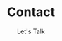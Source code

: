 ---
title: "Contact"
subtitle: "Let's Talk"

contactForm:
  title: "It's all starts with hello.."
  email: "platoltheme@gmail.com"
  mailSubject: "Message form Aver Astrojs!"
  successMessage: "Thank you for your message! Please be patient. <br/> I will get back to you shortly."
  errorMessage: "Something went wrong. Please try again."

faq:
  title: "Frequently asked questions"
  subtitle: "Here are the answers to the most common questions."
  qaLists:
    - question: "How much do your services cost?"
      answer: |
        Full-service projects typically range between $2,750 - $15,000. Contact me for pricing on individual services.

    - question: "Do you offer your services separately?"
      answer: |
        Yes. I can provide either just branding, web design or Webflow development services separately to fit around your existing strategy.

    - question: "Can you transfer my Wordpress site over to Astrojs?"
      answer: |
        Yes. More and more businesses are realising that Astrojs is the future of building on the web, which is why I offer rebuilds of existing Wordpress websites in Astrojs website.

    - question: "How can I get support?"
      answer: |
        Full-service projects typically range between $2,750 - $15,000. Contact me for pricing on individual services.

    - question: "Can you help with my existing React/Astrojs project?"
      answer: |
        Yes. I offer both consulting and development services for clients with existing Webflow projects.

        Development: $249/week


---